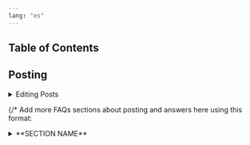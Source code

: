 ```yaml
---
lang: "es"
---
```


## Table of Contents

## Posting

<details>
    <summary>Editing Posts</summary>
    <blockquote>
        <details>
            <summary>How Do I change a listed Resource?</summary>
            <blockquote>
                Currently there isn't a way to edit a published post. The
                easiest way to fix or change a post is to copy the content into
                a new post and delete the old post.
            </blockquote>
        </details>
        {/* Add more FAQs about editing posts here using this format 
        <details>
          <summary>**QUESTION**</summary>
          <blockquote>
          **ANSWER**
          </blockquote>
        </details>
        */}
    </blockquote>
</details>

{/* Add more FAQs sections about posting and answers here using this format:

  <details>
     <summary>**SECTION NAME**</summary>
      <blockquote>
        <details>
          <summary>**QUESTION 1**</summary>
          <blockquote>
          **ANSWER 1**
          </blockquote>
        </details>

        <details>
          <summary>**QUESTION 2**</summary>
          <blockquote>
          **ANSWER 2**
          </blockquote>
        </details>
      </blockquote>
    </details>
     */}

## User Types

  <details>
     <summary>Creator Profile</summary>
      <blockquote>
        <details>
          <summary>Why would I need a creator profile?</summary>
          <blockquote>
          Signing up for a creator profile allows you to offer your resources on the platform.
          </blockquote>
        </details>

        <details>
          <summary>How do I create a creator profile?</summary>
          <blockquote>
          Click the menu button in the upper right corner and click *Create Creator
            Profile* and provide the requested information.
          </blockquote>
        </details>

        <details>
          <summary>Who can see my creator information?</summary>
          <blockquote>
          All registered users can visit your creator profile which shows your creator profile information such as image, listed resources, and about.
          
          </blockquote>
        </details>

        <details>
          <summary>How do I change my creator profile?</summary>
          <blockquote>
          Click the menu button in the upper right corner and click *My Creator
            Profile*, on the profile page click the pencil icon, change the necessary fields then click the save icon.

            <strong>Please note edits will not be saved if you do not click the</strong><em> Save Profile</em><strong> button!</strong>
          </blockquote>
        </details>
      </blockquote>
    </details>